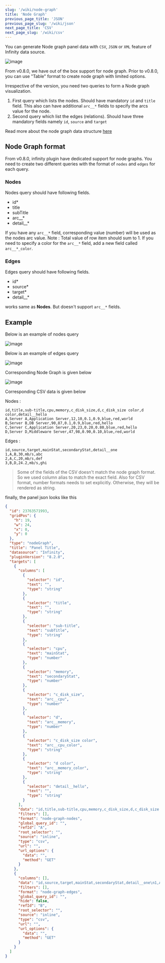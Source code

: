 ```yaml
---
slug: '/wiki/node-graph'
title: 'Node Graph'
previous_page_title: 'JSON'
previous_page_slug: '/wiki/json'
next_page_title: 'CSV'
next_page_slug: '/wiki/csv'
---
```


You can generate Node graph panel data with `CSV`, `JSON` or `XML` feature of Infinity data source.

![image](https://user-images.githubusercontent.com/153843/139112671-dee6a9aa-5165-4526-bc8a-7ce36c45181e.png#center)

From v0.8.0, we have out of the box support for node graph. Prior to v0.8.0, you can use "Table" format to create node graph with limited options.

Irrespective of the version, you need two queries to form a Node graph visualization.

1. First query which lists the nodes. Should have mandatory `id` and `title` field. This also can have additional `arc__*` fields to specify the arcs value for the node.
2. Second query which list the edges (relations). Should have three mandatory fields namely `id`, `source` and `target`

Read more about the node graph data structure [here](https://grafana.com/docs/grafana/latest/visualizations/node-graph/)

## Node Graph format

From v0.8.0, infinity plugin have dedicated support for node graphs. You need to create two different queries with the format of `nodes` and `edges` for each query.

### Nodes

Nodes query should have following fields.

- id\*
- title
- subTitle
- arc\_\_\*
- detail\_\_\*

If you have any `arc__*` field, corresponding value (number) will be used as the nodes arc value. Note : Total value of row item should sum to 1. If you need to specify a color for the `arc__*` field, add a new field called `arc__*_color`.

### Edges

Edges query should have following fields.

- id\*
- source\*
- target\*
- detail\_\_\*

works same as **Nodes**. But doesn't support `arc__*` fields.

## Example

Below is an example of nodes query

![image](https://user-images.githubusercontent.com/153843/139114480-bd5c8571-4374-4ec0-8af0-224cc73ba3d8.png#center)

Below is an example of edges query

![image](https://user-images.githubusercontent.com/153843/139114526-5ffabaf1-7722-4205-9347-9496a9485306.png#center)

Corresponding Node Graph is given below

![image](https://user-images.githubusercontent.com/153843/139114591-2203f878-bb7d-4111-aaac-fe3bbc99bd6b.png#center)

Corresponding CSV data is given below

Nodes :

```csv
id,title,sub-title,cpu,memory,c_disk_size,d,c_disk_size color,d color,detail__hello
A,Server A,Application Server,12,10,0.1,0.9,blue,red,world
B,Server B,DB Server,90,87,0.1,0.9,blue,red,hello
C,Server C,Application Server,20,23,0.20,0.80,blue,red,hello
D,Server D,Middleware Server,47,98,0.90,0.10,blue,red,world
```

Edges :

```csv
id,source,target,mainStat,secondaryStat,detail__one
1,A,B,30,mb/s,abc
2,A,C,20,mb/s,def
3,B,D,24.2,mb/s,ghi
```

> Some of the fields of the CSV doesn't match the node graph format. So we used column alias to match the exact field. Also for CSV format, number formats needs to set explicitly. Otherwise, they will be rendered as string.

finally, the panel json looks like this

```json
{
  "id": 23763571993,
  "gridPos": {
    "h": 19,
    "w": 24,
    "x": 0,
    "y": 0
  },
  "type": "nodeGraph",
  "title": "Panel Title",
  "datasource": "Infinity",
  "pluginVersion": "8.2.0",
  "targets": [
    {
      "columns": [
        {
          "selector": "id",
          "text": "",
          "type": "string"
        },
        {
          "selector": "title",
          "text": "",
          "type": "string"
        },
        {
          "selector": "sub-title",
          "text": "subTitle",
          "type": "string"
        },
        {
          "selector": "cpu",
          "text": "mainStat",
          "type": "number"
        },
        {
          "selector": "memory",
          "text": "secondaryStat",
          "type": "number"
        },
        {
          "selector": "c_disk_size",
          "text": "arc__cpu",
          "type": "number"
        },
        {
          "selector": "d",
          "text": "arc__memory",
          "type": "number"
        },
        {
          "selector": "c_disk_size color",
          "text": "arc__cpu_color",
          "type": "string"
        },
        {
          "selector": "d color",
          "text": "arc__memory_color",
          "type": "string"
        },
        {
          "selector": "detail__hello",
          "text": "",
          "type": "string"
        }
      ],
      "data": "id,title,sub-title,cpu,memory,c_disk_size,d,c_disk_size color,d color,detail__hello\nA,Server A,Application Server,12,10,0.1,0.9,blue,red,world\nB,Server B,DB Server,90,87,0.1,0.9,blue,red,hello\nC,Server C,Application Server,20,23,0.20,0.80,blue,red,hello\nD,Server D,Middleware Server,47,98,0.90,0.10,blue,red,world",
      "filters": [],
      "format": "node-graph-nodes",
      "global_query_id": "",
      "refId": "A",
      "root_selector": "",
      "source": "inline",
      "type": "csv",
      "url": "",
      "url_options": {
        "data": "",
        "method": "GET"
      }
    },
    {
      "columns": [],
      "data": "id,source,target,mainStat,secondaryStat,detail__one\n1,A,B,30,mb/s,abc\n2,A,C,20,mb/s,def\n3,B,D,24.2,mb/s,ghi",
      "filters": [],
      "format": "node-graph-edges",
      "global_query_id": "",
      "hide": false,
      "refId": "B",
      "root_selector": "",
      "source": "inline",
      "type": "csv",
      "url": "",
      "url_options": {
        "data": "",
        "method": "GET"
      }
    }
  ]
}
```
